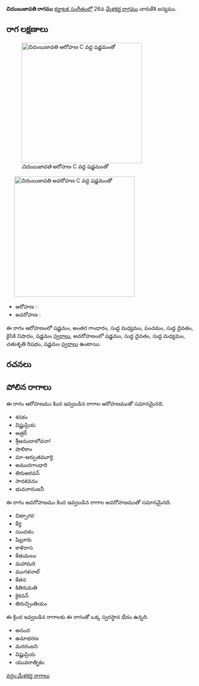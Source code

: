 {{Infobox ragam
	| name          	= చిదంబుజావతి
	| synonym	    	= 
	| mela          	= 
	| chakra        	= 
	| janaka        	= 
	| type          	= షడవ-స్వరాంతర
	| arohanam      	= {{svaraC|S|G3|M1|P|D1|N2|S'}} 
	| avarohanam    	= {{svaraC|S'|D1|M1|R2|S}}
	| jeeva         	=
	| chhaya        	=
	| nyasa         	=
	| vishesha      	= 
	| equivalent  		= 
}}
{{కర్ణాటక సంగీత రాగాలు}}
'''చిదంబుజావతి రాగము''' [[కర్ణాటక సంగీతం]]లో 26వ [[మేళకర్త రాగము]] చారుకేశి జన్యము. 


==రాగ లక్షణాలు==
[[Image:cidambujavati_ar_kb2wiki.png|thumb|right|316px|''చిదంబుజావతి'' ఆరోహణ C వద్ద షడ్జమంతో]]
	[[Image:cidambujavati_av_kb2wiki.png|thumb|right|316px|''చిదంబుజావతి'' అవరోహణ C వద్ద షడ్జమంతో]]

* ఆరోహణ : {{svaraC|S|G3|M1|P|D1|N2|S'}} 
* అవరోహణ : {{svaraC|S'|D1|M1|R2|S}}

ఈ రాగం ఆరోహణంలో షడ్జమం, అంతర గాంధారం, సుద్ద మధ్యమం, పంచమం, సుద్ద దైవతం, కైసికి నిషాదం, షడ్జమం [[స్వరాలు]], అవరోహణంలో షడ్జమం, సుద్ద దైవతం, సుద్ద మధ్యమం, చతుశృతి రిషభం, షడ్జమం [[స్వరాలు]] ఉంటాయి.

==రచనలు==



==పోలిన రాగాలు==
ఈ రాగం ఆరోహణము కింద ఇవ్వబడిన రాగాల ఆరోహణముతో సమానమైనది.
* శనకం
* విష్ణుప్రియ
* అత్రర్
* శ్రీఆనందాలోచనా!
* షాలికాం
* మా-ఆర్పుతమూర్తి
* అముదగాంధారి
* తిరుఅరవన్
* సాదకవనం
* భువనారంజనీ

ఈ రాగం అవరోహణము కింద ఇవ్వబడిన రాగాల అవరోహణముతో సమానమైనది.
* చిట్సాగర
*  కేర్త
* సుందళం
* షిల్లూరు
* కాళిదాస
* కేతుమలం
* మహామరి
* మంగళనాల్
* కేతన
* కితిరుమతి
* కైకవన్
* తిరుచ్చింతియం

ఈ క్రింద ఇవ్వబడిన రాగాలకు ఈ రాగంతో ఒక్క స్వరస్థాన భేదం ఉన్నది.
* ఆనంద
* ఉమాభరణ
* మరరంజని
* విష్ణుప్రియ
* యువరాత్నికం



[[వర్గం:మేళకర్త రాగాలు]]